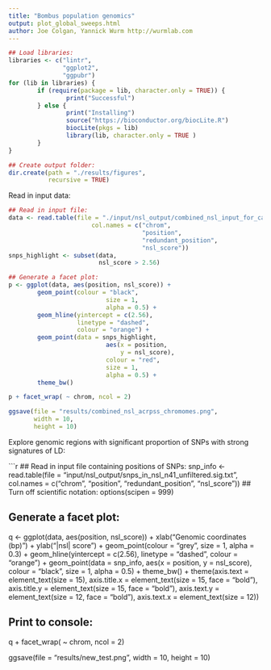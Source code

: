 ```yaml
---
title: "Bombus population genomics"
output: plot_global_sweeps.html
author: Joe Colgan, Yannick Wurm http://wurmlab.com
---
```


```r
## Load libraries:
libraries <- c("lintr",
               "ggplot2",
               "ggpubr")
for (lib in libraries) {
        if (require(package = lib, character.only = TRUE)) {
                print("Successful")
        } else {
                print("Installing")
                source("https://bioconductor.org/biocLite.R")
                biocLite(pkgs = lib)
                library(lib, character.only = TRUE )
        }
}

## Create output folder:
dir.create(path = "./results/figures",
           recursive = TRUE)

```

Read in input data:

```r
## Read in input file:
data <- read.table(file = "./input/nsl_output/combined_nsl_input_for_calculating_top_one.txt",
                       col.names = c("chrom",
                                     "position",
                                     "redundant_position",
                                     "nsl_score"))
snps_highlight <- subset(data,
                         nsl_score > 2.56)

## Generate a facet plot:
p <- ggplot(data, aes(position, nsl_score)) + 
        geom_point(colour = "black",
                           size = 1,
                           alpha = 0.5) +
        geom_hline(yintercept = c(2.56),
                   linetype = "dashed",
                   colour = "orange") +
        geom_point(data = snps_highlight, 
                           aes(x = position,
                               y = nsl_score),
                           colour = "red",
                           size = 1,
                           alpha = 0.5) +
        theme_bw()

p + facet_wrap( ~ chrom, ncol = 2)

ggsave(file = "results/combined_nsl_acrpss_chromomes.png",
       width = 10,
       height = 10)
```

Explore genomic regions with significant proportion of SNPs with strong signatures of LD:

```r
## Read in input file containing positions of SNPs:
snp_info <- read.table(file = "input/nsl_output/snps_in_nsl_n41_unfiltered.sig.txt",
                       col.names = c("chrom",
                                     "position",
                                     "redundant_position",
                                     "nsl_score"))
## Turn off scientific notation:
options(scipen = 999)

## Generate a facet plot:
q <- ggplot(data, aes(position, nsl_score)) + 
        xlab("Genomic coordinates (bp)") +
        ylab("|nsl| score") +
        geom_point(colour = "grey",
                           size = 1,
                           alpha = 0.3) +
        geom_hline(yintercept = c(2.56),
                   linetype = "dashed",
                   colour = "orange") +
        geom_point(data = snp_info, 
                           aes(x = position,
                               y = nsl_score),
                           colour = "black",
                           size = 1,
                           alpha = 0.5) +
        theme_bw() +
        theme(axis.text = element_text(size = 15),
              axis.title.x = element_text(size = 15,
                                          face = "bold"),
              axis.title.y = element_text(size = 15,
                                          face = "bold"),
              axis.text.y = element_text(size = 12,
                                         face = "bold"),
              axis.text.x = element_text(size = 12))

## Print to console:
q + facet_wrap( ~ chrom, ncol = 2)

ggsave(file = "results/new_test.png",
       width = 10,
       height = 10)

